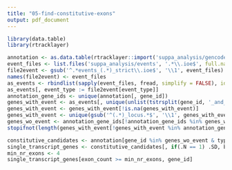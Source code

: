 ```yaml
---
title: "05-find-constitutive-exons"
output: pdf_document
---
```


```r
library(data.table)
library(rtracklayer)
```

```r
annotation <- as.data.table(rtracklayer::import('suppa_analysis/gencode.v29.annotation.gtf'))
event_files <- list.files('suppa_analysis/events', '.*\\.ioe$', full.names = TRUE)
file2event <- gsub('^.*events_(.*)_strict\\.ioe$', '\\1', event_files)
names(file2event) <- event_files
as_events <- rbindlist(sapply(event_files, fread, simplify = FALSE), idcol = 'event_type')
as_events[, event_type := file2event[event_type]]
annotation_gene_ids <- unique(annotation[, gene_id])
genes_with_event <- as_events[, unique(unlist(tstrsplit(gene_id, '_and_', fixed = TRUE)))]
genes_with_event <- genes_with_event[!is.na(genes_with_event)]
genes_with_event <- unique(gsub('^(.*)_locus.*$', '\\1', genes_with_event))
genes_wo_event <- annotation_gene_ids[!annotation_gene_ids %in% genes_with_event]
stopifnot(length(genes_with_event[!genes_with_event %in% annotation_gene_ids]) == 0 && length(annotation_gene_ids) == (length(genes_with_event) + length(genes_wo_event)))

constitutive_candidates <- annotation[gene_id %in% genes_wo_event & type == 'exon', .(gene_id = unique(gene_id), exon_count = max(exon_number)), by = transcript_id]
single_transcript_genes <- constitutive_candidates[, if(.N == 1) .SD, by = gene_id]
min_nr_exons <- 4
single_transcript_genes[exon_count >= min_nr_exons, gene_id]
```

